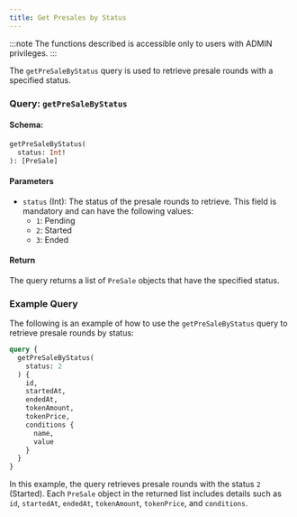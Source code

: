 ```yaml
---
title: Get Presales by Status
---
```



:::note
The functions described is accessible only to users with ADMIN privileges.
:::

The `getPreSaleByStatus` query is used to retrieve presale rounds with a specified status.

### Query: `getPreSaleByStatus`

#### Schema:
```graphql
getPreSaleByStatus(
  status: Int!
): [PreSale]
```

#### Parameters

- `status` (Int): The status of the presale rounds to retrieve. This field is mandatory and can have the following values:
  - `1`: Pending
  - `2`: Started
  - `3`: Ended

#### Return

The query returns a list of `PreSale` objects that have the specified status.

### Example Query

The following is an example of how to use the `getPreSaleByStatus` query to retrieve presale rounds by status:

```graphql
query {
  getPreSaleByStatus(
    status: 2
  ) {
    id,
    startedAt,
    endedAt,
    tokenAmount,
    tokenPrice,
    conditions {
      name,
      value
    }
  }
}
```

In this example, the query retrieves presale rounds with the status `2` (Started). Each `PreSale` object in the returned list includes details such as `id`, `startedAt`, `endedAt`, `tokenAmount`, `tokenPrice`, and `conditions`.
```